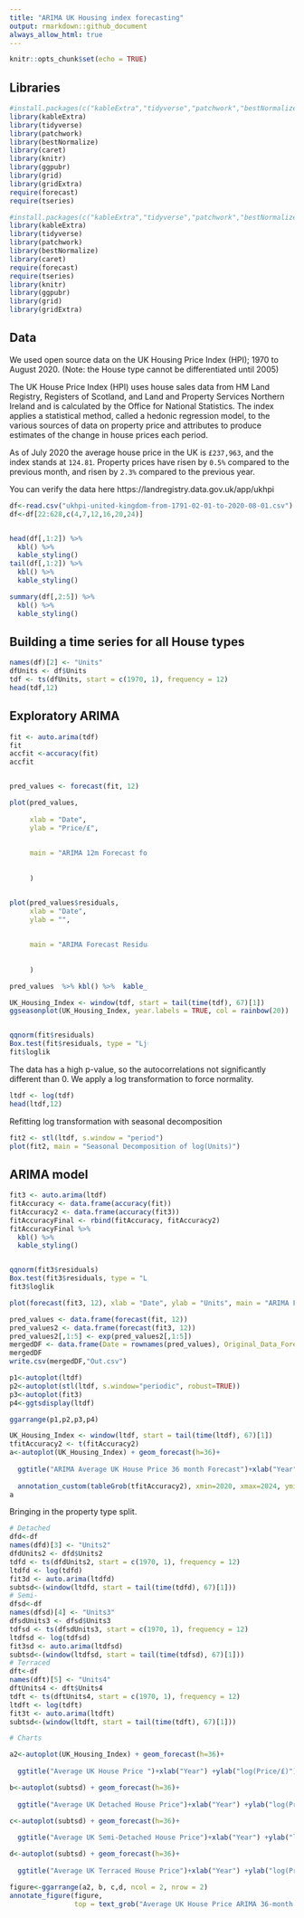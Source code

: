 ---
title: "ARIMA UK Housing index forecasting"
output: rmarkdown::github_document
always_allow_html: true
---
<style>

  .col2 {
    columns: 2 200px;         /* number of columns and width in pixels*/
    -webkit-columns: 2 200px; /* chrome, safari */
    -moz-columns: 2 200px;    /* firefox */
  }
  .col3 {
    columns: 3 100px;
    -webkit-columns: 3 100px;
    -moz-columns: 3 100px;
  }
</style>

```{r setup, include=FALSE}
knitr::opts_chunk$set(echo = TRUE)
```

## Libraries


```{r, eval=FALSE}
#install.packages(c("kableExtra","tidyverse","patchwork","bestNormalize","caret","forecast","tseries"))
library(kableExtra)
library(tidyverse)
library(patchwork)
library(bestNormalize)
library(caret)
library(knitr)
library(ggpubr)
library(grid)
library(gridExtra)
require(forecast)
require(tseries)
```

```{r, echo=FALSE,results='hide',message=FALSE,warning=FALSE}
#install.packages(c("kableExtra","tidyverse","patchwork","bestNormalize","caret","forecast","tseries"))
library(kableExtra)
library(tidyverse)
library(patchwork)
library(bestNormalize)
library(caret)
require(forecast)
require(tseries)
library(knitr)
library(ggpubr)
library(grid)
library(gridExtra)
```

## Data

We used open source data on the UK Housing Price Index (HPI); 1970 to August 2020. (Note: the House type cannot be differentiated until 2005)

The UK House Price Index (HPI) uses house sales data from HM Land Registry, Registers of Scotland, and Land and Property Services Northern Ireland and is calculated by the Office for National Statistics. The index applies a statistical method, called a hedonic regression model, to the various sources of data on property price and attributes to produce estimates of the change in house prices each period.

As of July 2020 the average house price in the UK is `£237,963`, and the index stands at `124.81`. Property prices have risen by `0.5%` compared to the previous month, and risen by `2.3%` compared to the previous year.

You can verify the data here https://landregistry.data.gov.uk/app/ukhpi 



```{r,echo=FALSE,results='hide',message=FALSE,warning=FALSE}
df<-read.csv("ukhpi-united-kingdom-from-1791-02-01-to-2020-08-01.csv")
df<-df[22:628,c(4,7,12,16,20,24)]
```

<div class="col2">
```{r , eval=TRUE}
head(df[,1:2]) %>%
  kbl() %>%
  kable_styling()
tail(df[,1:2]) %>%
  kbl() %>%
  kable_styling()
```
</div>

```{r}
summary(df[,2:5]) %>% 
  kbl() %>% 
  kable_styling()

```


## Building a time series for all House types

<div class="col1">
```{r}
names(df)[2] <- "Units"
dfUnits <- df$Units
tdf <- ts(dfUnits, start = c(1970, 1), frequency = 12)
head(tdf,12)

```
</div>

## Exploratory ARIMA

```{r}
fit <- auto.arima(tdf)
fit
accfit <-accuracy(fit) 
accfit

```

<div class="col2">
```{r}
pred_values <- forecast(fit, 12)

plot(pred_values,
     
     xlab = "Date", 
     ylab = "Price/£",
     
     
     main = "ARIMA 12m Forecast for House price Index"
     
     
     )


plot(pred_values$residuals, 
     xlab = "Date", 
     ylab = "",
     
     
     main = "ARIMA Forecast Residuals"
     
     
     )

pred_values  %>% kbl() %>%  kable_styling()
```
</div>

```{r}
UK_Housing_Index <- window(tdf, start = tail(time(tdf), 67)[1])
ggseasonplot(UK_Housing_Index, year.labels = TRUE, col = rainbow(20))

```

<div class="col2">
```{r}
qqnorm(fit$residuals)
Box.test(fit$residuals, type = "Ljung-Box")
fit$loglik
```
</div>

The data has a high p-value, so the autocorrelations not significantly different than 0.
We apply a log transformation to force normality.

```{r}
ltdf <- log(tdf)
head(ltdf,12)
```


Refitting log transformation with seasonal decomposition

```{r}
fit2 <- stl(ltdf, s.window = "period")
plot(fit2, main = "Seasonal Decomposition of log(Units)")

```


## ARIMA model

```{r}
fit3 <- auto.arima(ltdf)
fitAccuracy <- data.frame(accuracy(fit))
fitAccuracy2 <- data.frame(accuracy(fit3))
fitAccuracyFinal <- rbind(fitAccuracy, fitAccuracy2)
fitAccuracyFinal %>% 
  kbl() %>% 
  kable_styling()

```

<div class="col2">
```{r}
qqnorm(fit3$residuals)
Box.test(fit3$residuals, type = "Ljung-Box")
fit3$loglik
```
</div>


```{r}
plot(forecast(fit3, 12), xlab = "Date", ylab = "Units", main = "ARIMA Forecast for House price Index")
```

```{r}
pred_values <- data.frame(forecast(fit, 12))
pred_values2 <- data.frame(forecast(fit3, 12))
pred_values2[,1:5] <- exp(pred_values2[,1:5])
mergedDF <- data.frame(Date = rownames(pred_values), Original_Data_Forecast = pred_values$Point.Forecast, Log_Transformed_Data_Forecast = pred_values2$Point.Forecast, Difference = round(pred_values$Point.Forecast - pred_values2$Point.Forecast, 2))
mergedDF
write.csv(mergedDF,"Out.csv")
```


```{r,echo=T,results='hide',fig.show='hide'}
p1<-autoplot(ltdf)
p2<-autoplot(stl(ltdf, s.window="periodic", robust=TRUE))
p3<-autoplot(fit3)
p4<-ggtsdisplay(ltdf)
```

```{r}
ggarrange(p1,p2,p3,p4)
```


```{r}
UK_Housing_Index <- window(ltdf, start = tail(time(ltdf), 67)[1])
tfitAccuracy2 <- t(fitAccuracy2)
a<-autoplot(UK_Housing_Index) + geom_forecast(h=36)+
  
  ggtitle("ARIMA Average UK House Price 36 month Forecast")+xlab("Year") +ylab("log(Price/£)")+
  
  annotation_custom(tableGrob(tfitAccuracy2), xmin=2020, xmax=2024, ymin=12.2, ymax=12.3)
a

```


Bringing in the property type split.


```{r,echo=T,results='hide',fig.show='hide'}
# Detached
dfd<-df
names(dfd)[3] <- "Units2"
dfdUnits2 <- dfd$Units2
tdfd <- ts(dfdUnits2, start = c(1970, 1), frequency = 12)
ltdfd <- log(tdfd)
fit3d <- auto.arima(ltdfd)
subtsd<-(window(ltdfd, start = tail(time(tdfd), 67)[1]))
# Semi-
dfsd<-df
names(dfsd)[4] <- "Units3"
dfsdUnits3 <- dfsd$Units3
tdfsd <- ts(dfsdUnits3, start = c(1970, 1), frequency = 12)
ltdfsd <- log(tdfsd)
fit3sd <- auto.arima(ltdfsd)
subtsd<-(window(ltdfsd, start = tail(time(tdfsd), 67)[1]))
# Terraced
dft<-df
names(dft)[5] <- "Units4"
dftUnits4 <- dft$Units4
tdft <- ts(dftUnits4, start = c(1970, 1), frequency = 12)
ltdft <- log(tdft)
fit3t <- auto.arima(ltdft)
subtsd<-(window(ltdft, start = tail(time(tdft), 67)[1]))

# Charts

a2<-autoplot(UK_Housing_Index) + geom_forecast(h=36)+
  
  ggtitle("Average UK House Price ")+xlab("Year") +ylab("log(Price/£)")

b<-autoplot(subtsd) + geom_forecast(h=36)+
  
  ggtitle("Average UK Detached House Price")+xlab("Year") +ylab("log(Price/£)")

c<-autoplot(subtsd) + geom_forecast(h=36)+
  
  ggtitle("Average UK Semi-Detached House Price")+xlab("Year") +ylab("log(Price/£)")

d<-autoplot(subtsd) + geom_forecast(h=36)+
  
  ggtitle("Average UK Terraced House Price")+xlab("Year") +ylab("log(Price/£)")


```


```{r}
figure<-ggarrange(a2, b, c,d, ncol = 2, nrow = 2)
annotate_figure(figure,
                top = text_grob("Average UK House Price ARIMA 36-month Forecast\n    ", face = "bold", size = 15))



```
